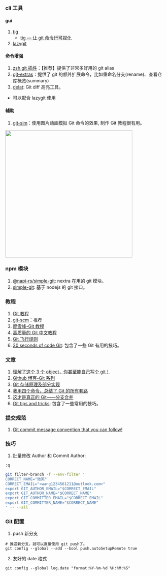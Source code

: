 ### cli 工具

#### gui

1. [tig](https://jonas.github.io/tig/)
   - [tig — 让 git 命令行可视化](https://juejin.cn/post/6844903606215245831)
2. [lazygit](https://github.com/jesseduffield/lazygit)

#### 命令增强

1. [zsh git 插件](https://github.com/ohmyzsh/ohmyzsh/tree/master/plugins/git/)：【推荐】提供了非常多好用的 git alias
2. [git-extras](https://github.com/tj/git-extras)：提供了 git 的额外扩展命令，比如重命名分支(rename)、查看仓库概览(summary)
3. [delat](https://github.com/dandavison/delta): Git diff 高亮工具。<Badge github="https://github.com/dandavison/delta" rate="5" />

- 可以配合 lazygit 使用

#### 辅助

1. [git-sim](https://github.com/initialcommit-com/git-sim)：使用图片动画模拟 Git 命令的效果, 制作 Git 教程很有用。<Badge rata="5" />

<Image
  src="https://raw.githubusercontent.com/smile618/imgs/main/static202306021015899.png"
  width="400px"
/>

### npm 模块

1. [@napi-rs/simple-git](https://www.npmjs.com/package/@napi-rs/simple-git): nextra 在用的 git 模块。
2. [simple-git](https://www.npmjs.com/package/simple-git): 基于 nodejs 的 git 接口。<Badge github="https://www.npmjs.com/package/simple-git" npm="simple-git
   " />

### 教程

1. [Git 教程](https://cloud.tencent.com/developer/doc/1096)
2. [git-scm](https://git-scm.com/book/zh/v2)：推荐
3. [廖雪峰-Git 教程](https://www.liaoxuefeng.com/wiki/896043488029600)
4. [高质量的 Git 中文教程](https://github.com/geeeeeeeeek/git-recipes)
5. [Git 飞行规则](https://github.com/k88hudson/git-flight-rules/blob/master/README_zh-CN.md)
6. [30 seconds of code Git](https://www.30secondsofcode.org/git/p/1/): 包含了一些 Git 有用的技巧。

### 文章

1. [理解了这个 3 个 object，你甚至能自己写个 git！](https://mp.weixin.qq.com/s/FNrFXgp1uqobMcuPjo5mvA)
2. [Github 博客-Git 系列](https://github.blog/tag/git/)
3. [Git 存储原理及部分实现](https://mp.weixin.qq.com/s?__biz=Mzg4MTYwMzY1Mw==&mid=2247503027&idx=1&sn=1e2c407e126ff494e82a562fa61ec093)
4. [我用四个命令，总结了 Git 的所有套路](https://mp.weixin.qq.com/s?__biz=MzAxODQxMDM0Mw==&mid=2247485544&idx=1&sn=afc9d9f72d811ec847fa64108d5c7412)
5. [这才是真正的 Git——分支合并](https://mp.weixin.qq.com/s?__biz=MjM5ODYwMjI2MA==&mid=2649746860&idx=1&sn=012a73701ef40de6dd568002e3e46058)
6. [Git tips and tricks](https://vladimirzdrazil.com/posts/git-tips-tricks/): 包含了一些常用的技巧。

### 提交规范

1. [Git commit message convention that you can follow!](https://dev.to/ishanmakadia/git-commit-message-convention-that-you-can-follow-1709)

### 技巧

1. 批量修改 Author 和 Commit Author:

```bash
:q

git filter-branch -f --env-filter '
CORRECT_NAME="微笑"
CORRECT_EMAIL="<wang1234561211@outlook.com>"
export GIT_AUTHOR_EMAIL="$CORRECT_EMAIL"
export GIT_AUTHOR_NAME="$CORRECT_NAME"
export GIT_COMMITTER_EMAIL="$CORRECT_EMAIL"
export GIT_COMMITTER_NAME="$CORRECT_NAME"
' -- --all
```

### Git 配置

1. push 新分支

```
# 推送新分支，就可以直接使用 git push了。
git config --global --add --bool push.autoSetupRemote true

```

2. 友好的 date 格式

```
git config --global log.date "format:%Y-%m-%d %H:%M:%S"
```